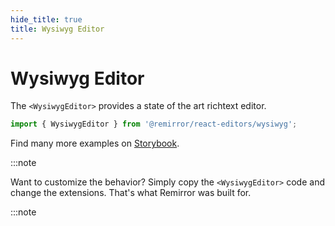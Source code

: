 ```yaml
---
hide_title: true
title: Wysiwyg Editor
---
```



# Wysiwyg Editor

The `<WysiwygEditor>` provides a state of the art richtext editor.

```ts
import { WysiwygEditor } from '@remirror/react-editors/wysiwyg';
```

<Example name='richtext' />

Find many more examples on [Storybook](https://remirror.vercel.app/?path=/story/editors-wysiwyg--basic).

:::note

Want to customize the behavior? Simply copy the `<WysiwygEditor>` code and change the extensions. That's what Remirror was built for.

:::note
